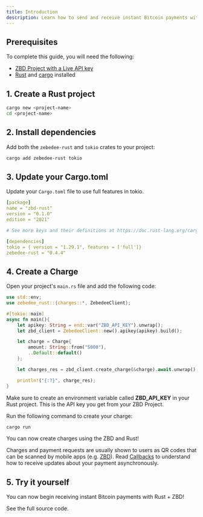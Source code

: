 ```yaml
---
title: Introduction
description: Learn how to send and receive instant Bitcoin payments with Rust and ZBD.
---
```


## Prerequisites

To complete this guide, you will need the following:

- [ZBD Project with a Live API key](/docs/getting-started)
- [Rust](https://www.rust-lang.org/tools/install) and [cargo](https://www.rust-lang.org/tools/install) installed

## 1. Create a Rust project

```bash
cargo new <project-name>
cd <project-name>
```

## 2. Install dependencies

Add both the `zebedee-rust` and `tokio` crates to your project:

```bash
cargo add zebedee-rust tokio
```

## 3. Update your Cargo.toml

Update your `Cargo.toml` file to use full features in tokio.

```yaml
[package]
name = "zbd-rust"
version = "0.1.0"
edition = "2021"

# See more keys and their definitions at https://doc.rust-lang.org/cargo/reference/manifest.html

[dependencies]
tokio = { version = "1.29.1", features = ['full']}
zebedee-rust = "0.4.4"
```

## 4. Create a Charge

Open your project's `main.rs` file and add the following code:

```rust
use std::env;
use zebedee_rust::{charges::*, ZebedeeClient};

#[tokio::main]
async fn main(){
    let apikey: String = end::var("ZBD_API_KEY").unwrap();
    let zbd_client = ZebedeeClient::new().apikey(apikey).build();

    let charge = Charge{
        amount: String::from("5000"),
        ..Default::default()
    };

    let charges_res = zbd_client.create_charge(&charge).await.unwrap();

    println!("{:?}", charge_res);
}
```

<Tip>Make sure to create an environment variable called **ZBD_API_KEY** in your Rust project. This is the API key you get from your ZBD Project.</Tip>

Run the following command to create your charge:

```bash
cargo run
```

You can now create charges using the ZBD and Rust!

<Info>Charges and payment requests are usually shown to users as QR codes that can be scanned by mobile apps (e.g. [ZBD](https://zbd.one/download)). Read [Callbacks](/yo) to understand how to receive updates about your payment asynchronously.</Info>

## 5. Try it yourself

You can now begin receiving instant Bitcoin payments with Rust + ZBD!

<CardGroup cols={1}>
  <Card title="Rust Example" icon="github" color="#000000" href="https://github.com/zebedeeio/zbd-rust-example">
    See the full source code.
  </Card>
</CardGroup>

